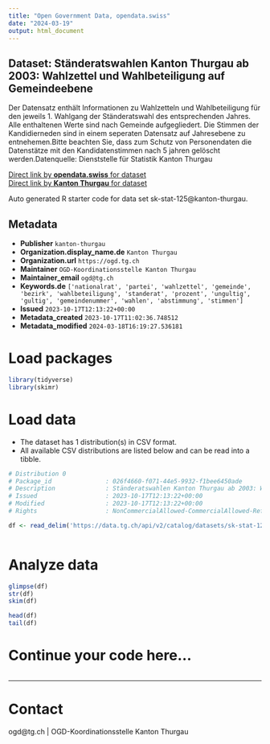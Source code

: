 ```yaml
---
title: "Open Government Data, opendata.swiss"
date: "2024-03-19"
output: html_document
---
```


## Dataset: Ständeratswahlen Kanton Thurgau ab 2003: Wahlzettel und Wahlbeteiligung auf Gemeindeebene

Der Datensatz enthält Informationen zu Wahlzetteln und Wahlbeteiligung für den jeweils 1. Wahlgang der Ständeratswahl des entsprechenden Jahres. Alle enthaltenen Werte sind nach Gemeinde aufgegliedert. Die Stimmen der Kandidierneden sind in einem seperaten Datensatz auf Jahresebene zu entnehemen.Bitte beachten Sie, dass zum Schutz von Personendaten die Datenstätze mit den Kandidatenstimmen nach 5 jahren gelöscht werden.Datenquelle: Dienststelle für Statistik Kanton Thurgau

[Direct link by **opendata.swiss** for dataset](https://opendata.swiss/de/dataset/standeratswahlen-kanton-thurgau-ab-2003-wahlzettel-und-wahlbeteiligung-auf-gemeindeebene)<br>
[Direct link by **Kanton Thurgau** for dataset](https://data.tg.ch/explore/dataset/sk-stat-125/)

Auto generated R starter code for data set sk-stat-125@kanton-thurgau.

## Metadata

- **Publisher** `kanton-thurgau`
- **Organization.display_name.de** `Kanton Thurgau`
- **Organization.url** `https://ogd.tg.ch`
- **Maintainer** `OGD-Koordinationsstelle Kanton Thurgau`
- **Maintainer_email** `ogd@tg.ch`
- **Keywords.de** `['nationalrat', 'partei', 'wahlzettel', 'gemeinde', 'bezirk', 'wahlbeteiligung', 'standerat', 'prozent', 'ungultig', 'gultig', 'gemeindenummer', 'wahlen', 'abstimmung', 'stimmen']`
- **Issued** `2023-10-17T12:13:22+00:00`
- **Metadata_created** `2023-10-17T11:02:36.748512`
- **Metadata_modified** `2024-03-18T16:19:27.536181`


# Load packages

```r

library(tidyverse)
library(skimr)

```

# Load data

-   The dataset has 1 distribution(s) in CSV format.
-   All available CSV distributions are listed below and can be read into a tibble.

```r

# Distribution 0
# Package_id               : 026f4660-f071-44e5-9932-f1bee6450ade
# Description              : Ständeratswahlen Kanton Thurgau ab 2003: Wahlzettel und Wahlbeteiligung auf Gemeindeebene (csv)
# Issued                   : 2023-10-17T12:13:22+00:00
# Modified                 : 2023-10-17T12:13:22+00:00
# Rights                   : NonCommercialAllowed-CommercialAllowed-ReferenceRequired

df <- read_delim('https://data.tg.ch/api/v2/catalog/datasets/sk-stat-125/exports/csv')



```

# Analyze data

```r

glimpse(df)
str(df)
skim(df)

head(df)
tail(df)

```

# Continue your code here...

```r

```

------------------------------------------------------------------------

# Contact

ogd@tg.ch | OGD-Koordinationsstelle Kanton Thurgau
